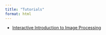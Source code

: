 ```yaml
---
title: "Tutorials"
format: html
---
```


- [Interactive Introduction to Image Processing](notebooks/IntroductionImageProcessing.ipynb)
